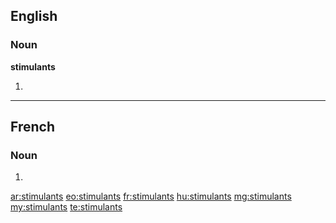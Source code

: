 ==English==

===Noun===
'''stimulants'''

# {{plural of|stimulant}}

----

==French==

===Noun===
{{head|fr|plural}} {{m|p}}

# {{plural of|stimulant|lang=fr}}

[[ar:stimulants]]
[[eo:stimulants]]
[[fr:stimulants]]
[[hu:stimulants]]
[[mg:stimulants]]
[[my:stimulants]]
[[te:stimulants]]
